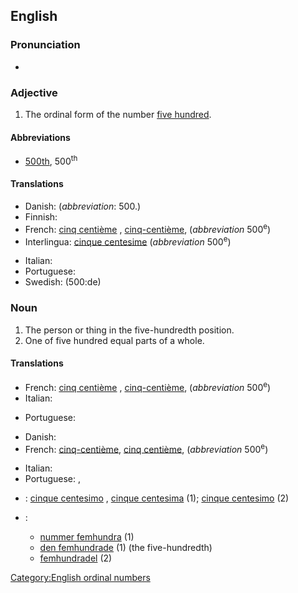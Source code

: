 ==English==

===Pronunciation===
* {{audio|en-us-five-hundredth.ogg|Audio (US)|lang=en}}

===Adjective===
{{en-adj|head=[[five]]-[[hundredth]]|-}}

# The ordinal form of the number [[five hundred]].

====Abbreviations====
* [[500th]], 500<sup>th</sup>

====Translations====
{{trans-top|the ordinal form of the number five hundred}}
* Danish: {{t|da|fem hundrede}} (''abbreviation'': 500.)
* Finnish: {{t|fi|[[viides]][[sadas]]}}
* French: [[cinq centième]] {{qualifier|more common}} <!--3 times more common than hyphenated form-->, [[cinq-centième]], (''abbreviation'' 500<sup>e</sup>)
* Interlingua: [[cinque centesime]] (''abbreviation'' 500<sup>e</sup>)
{{trans-mid}}
* Italian: {{t+|it|cinquecentesimo}}
* Portuguese: {{t+|pt|quingentésimo|m}}
* Swedish: {{t|sv|femhundrade}} (500:de)
{{trans-bottom}}

===Noun===
{{en-noun}}

# The person or thing in the five-hundredth position.
# One of five hundred equal parts of a whole.

====Translations====
{{trans-top|the person or thing in the five-hundredth position}}
* French: [[cinq centième]] {{qualifier|more common}} <!--over 3 times more common than hyphenated form-->, [[cinq-centième]], (''abbreviation'' 500<sup>e</sup>)
* Italian: {{t+|it|cinquecentesimo|m}}
{{trans-mid}}
* Portuguese: {{t+|pt|quingentésimo|m}}
{{trans-bottom}}

{{trans-top|one of five hundred equal parts of a whole}}
* Danish: {{t|da|fem hundrededel|c}}
* French: [[cinq-centième]], [[cinq centième]], <!--about as common as hyphenated form; according to Google nGrams, more common briefly in early 1800s, much less common than hyphenated form during mid 1800s, difference in frequency fluctuates thereafter-->(''abbreviation'' 500<sup>e</sup>)
{{trans-mid}}
* Italian: {{t+|it|cinquecentesimo|m}}
* Portuguese: {{t+|pt|quingentésimo|m}}, {{t|pt|[[quingentésima]] [[parte]]|f}}
{{trans-bottom}}

{{checktrans-top}}
* {{ttbc|ia}}: [[cinque centesimo]] {{g|m}}, [[cinque centesima]] {{g|f}} (1); [[cinque centesimo]] (2)
* {{ttbc|sv}}:
** [[nummer femhundra]] (1)
** [[den femhundrade]] (1) (the five-hundredth)
** [[femhundradel]] (2)
{{trans-bottom}}

[[Category:English ordinal numbers]]